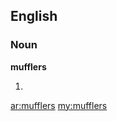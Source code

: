 ==English==

===Noun===
'''mufflers'''

# {{plural of|[[muffler]]}}

[[ar:mufflers]]
[[my:mufflers]]